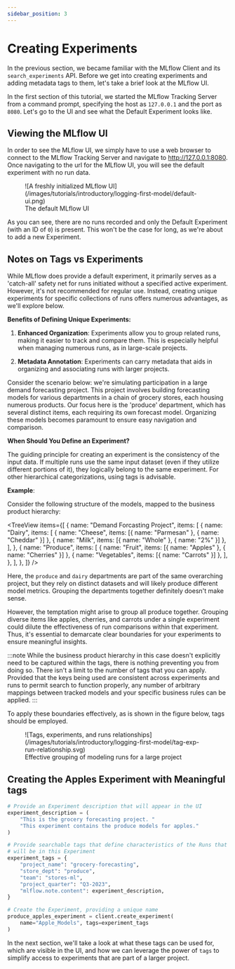 ```yaml
---
sidebar_position: 3
---
```



# Creating Experiments

In the previous section, we became familiar with the MLflow Client and its `search_experiments` API.
Before we get into creating experiments and adding metadata tags to them, let's take a brief look at the
MLflow UI.

In the first section of this tutorial, we started the MLflow Tracking Server from a command prompt, specifying the
host as `127.0.0.1` and the port as `8080`. Let's go to the UI and see what the Default Experiment looks like.

## Viewing the MLflow UI

In order to see the MLflow UI, we simply have to use a web browser to connect to the MLflow Tracking Server and navigate to http://127.0.0.1:8080.
Once navigating to the url for the MLflow UI, you will see the default experiment with no run data.

<figure style={{ width: "95%", textAlign: "center", margin: 0 }}>
  ![A freshly initialized MLflow
  UI](/images/tutorials/introductory/logging-first-model/default-ui.png)
  <figcaption>The default MLflow UI</figcaption>
</figure>

As you can see, there are no runs recorded and only the Default Experiment (with an ID of `0`) is present.
This won't be the case for long, as we're about to add a new Experiment.

## Notes on Tags vs Experiments

While MLflow does provide a default experiment, it primarily serves as a 'catch-all' safety net for
runs initiated without a specified active experiment. However, it's not recommended for regular use.
Instead, creating unique experiments for specific collections of runs offers numerous advantages,
as we'll explore below.

**Benefits of Defining Unique Experiments:**

1. **Enhanced Organization**: Experiments allow you to group related runs, making it easier to track
   and compare them. This is especially helpful when managing numerous runs, as in large-scale projects.

2. **Metadata Annotation**: Experiments can carry metadata that aids in organizing and associating
   runs with larger projects.

Consider the scenario below: we're simulating participation in a large demand forecasting project.
This project involves building forecasting models for various departments in a chain of grocery
stores, each housing numerous products. Our focus here is the 'produce' department, which has several
distinct items, each requiring its own forecast model. Organizing these models becomes paramount
to ensure easy navigation and comparison.

**When Should You Define an Experiment?**

The guiding principle for creating an experiment is the consistency of the input data. If multiple
runs use the same input dataset (even if they utilize different portions of it), they logically belong
to the same experiment. For other hierarchical categorizations, using tags is advisable.

**Example**:

Consider the following structure of the models, mapped to the business product hierarchy:

<TreeView
  items={[
    {
      name: "Demand Forcasting Project",
      items: [
        {
          name: "Dairy",
          items: [
            { name: "Cheese", items: [{ name: "Parmesan" }, { name: "Cheddar" }] },
            { name: "Milk", items: [{ name: "Whole" }, { name: "2%" }] },
          ],
        },
        {
          name: "Produce",
          items: [
            { name: "Fruit", items: [{ name: "Apples" }, { name: "Cherries" }] },
            { name: "Vegetables", items: [{ name: "Carrots" }] },
          ],
        },
      ],
    },
  ]}
/>

Here, the `produce` and `dairy` departments are part of the same overarching project, but they rely
on distinct datasets and will likely produce different model metrics. Grouping the departments together
definitely doesn't make sense.

However, the temptation might arise to group all produce together. Grouping diverse items like apples,
cherries, and carrots under a single experiment could dilute the effectiveness of run comparisons
within that experiment. Thus, it's essential to demarcate clear boundaries for your experiments
to ensure meaningful insights.

:::note
While the business product hierarchy in this case doesn't explicitly need to be captured within
the tags, there is nothing preventing you from doing so. There isn't a limit to the number of tags
that you can apply. Provided that the keys being used are consistent across experiments and runs to
permit search to function properly, any number of arbitrary mappings between tracked models and your
specific business rules can be applied.
:::

To apply these boundaries effectively, as is shown in the figure below, tags should be employed.

<figure className="center-div" style={{ width: "70%", textAlign: "center" }}>
  ![Tags, experiments, and runs
  relationships](/images/tutorials/introductory/logging-first-model/tag-exp-run-relationship.svg)
  <figcaption>Effective grouping of modeling runs for a large project</figcaption>
</figure>

## Creating the Apples Experiment with Meaningful tags

```python
# Provide an Experiment description that will appear in the UI
experiment_description = (
    "This is the grocery forecasting project. "
    "This experiment contains the produce models for apples."
)

# Provide searchable tags that define characteristics of the Runs that
# will be in this Experiment
experiment_tags = {
    "project_name": "grocery-forecasting",
    "store_dept": "produce",
    "team": "stores-ml",
    "project_quarter": "Q3-2023",
    "mlflow.note.content": experiment_description,
}

# Create the Experiment, providing a unique name
produce_apples_experiment = client.create_experiment(
    name="Apple_Models", tags=experiment_tags
)
```

In the next section, we'll take a look at what these tags can be used for, which are visible in the UI,
and how we can leverage the power of `tags` to simplify access to experiments that are part of a
larger project.
